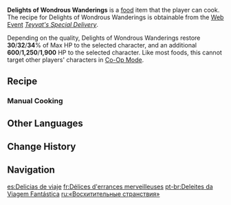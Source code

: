 {{Food Infobox
|id              = 108753
|name            = Delights of Wondrous Wanderings
|description     = A dessert box based on the recipes of several different companions, simply overflowing with heartfelt intentions. 
|desc_suspicious = There's nothing wrong with the structure itself, but you smell a strange disharmony in its scents... You are apprehensive about giving it a go. Hmm, could it work as a memento instead?
|desc_basic      = Neatly arranged rows of delicate pastries line the box &mdash; but what will this goodwill gesture taste like?
|desc_delicious  = The artisanry here is akin to the exquisite scene of the moon cutting through the clouds. Indeed, you can barely bear to eat such a precious gift.
|type            = Recovery Dishes
|effectType      = Healing
|effect          = Restores (var1)% of Max HP and an additional (var2) HP to the selected character.
|eff_att1        = HP Restore
|eff_att2        = HP Restore Percent
|eff_att3        = HP Restore Fixed
|eff_suspicious1 = 30
|eff_suspicious2 = 600
|eff_basic1      = 32
|eff_basic2      = 1,250
|eff_delicious1  = 34
|eff_delicious2  = 1,900
|quality         = 3
|recipe          = [[Web Event]] ''[[Teyvat's Special Delivery]]''
|recipe_event    = yes
|event           = Teyvat's Special Delivery
}}
'''Delights of Wondrous Wanderings''' is a [[food]] item that the player can cook. The recipe for Delights of Wondrous Wanderings is obtainable from the [[Web Event]] ''[[Teyvat's Special Delivery]]''.

Depending on the quality, Delights of Wondrous Wanderings restore '''30'''/'''32'''/'''34'''% of Max HP to the selected character, and an additional '''600'''/'''1,250'''/'''1,900''' HP to the selected character. Like most foods, this cannot target other players' characters in [[Co-Op Mode]].

==Recipe==
{{Recipe
|type = Cooking
|Flour = 1
|Bird Egg = 1
|Butter = 1
|Jam = 1
|sort = Flour;Bird Egg;Butter;Jam
}}

===Manual Cooking===
{{Manual Cooking}}

==Other Languages==
{{Other Languages
|en       = Delights of Wondrous Wanderings
|zhs      = 奇旅馔匣
|zhs_rm   = Qílǚ Zhuànxiá
|zht      = 奇旅饌匣
|zht_rm   = Qílǚ Zhuànxiá
|zh_tl    = Delicacy Box of Wondrous Wanderings
|ja       = ワンダーボックス
|ja_rm    = 
|ja_tl    = Wonder Box
|ko       = 상자에 담긴 마음
|ko_tl    = 
|es       = Delicias de viaje
|es_tl    = Travel Delights
|fr       = Délices d'errances merveilleuses
|fr_tl    = Delights of Wondrous Wanderings
|ru       = «Восхитительные странствия»
|ru_tl    = "Delightful Wanderings"
|th       = Delights of Wondrous Wanderings
|vi       = Hộp Hành Trình Kỳ Diệu
|vi_tl    = 
|de       = Köstlichkeiten wundersamer Wanderungen
|de_tl    = Delicacies of Wondrous Wanderings
|id       = Delights of Wondrous Wanderings
|pt       = Deleites da Viagem Fantástica
|pt_tl    = 
|tr       = Enfes Gezi Lezzetleri
|tr_tl    = 
|it       = Prelibatezze di viaggi meravigliosi
|it_tl    = 
}}

==Change History==
{{Change History|5.0}}

==Navigation==
{{Food Navbox|Event-Exclusive Dishes}}

[[es:Delicias de viaje]]
[[fr:Délices d'errances merveilleuses]]
[[pt-br:Deleites da Viagem Fantástica]]
[[ru:«Восхитительные странствия»]]